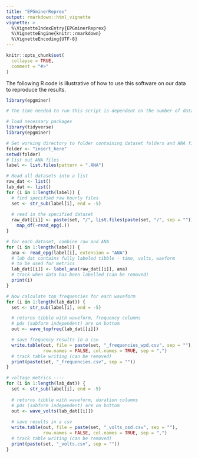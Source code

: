 ```yaml
---
title: "EPGminerReprex"
output: rmarkdown::html_vignette
vignette: >
  %\VignetteIndexEntry{EPGminerReprex}
  %\VignetteEngine{knitr::rmarkdown}
  %\VignetteEncoding{UTF-8}
---
```


```r
knitr::opts_chunk$set(
  collapse = TRUE,
  comment = "#>"
)
```


The following R code is illustrative of how to use this software on our data to reproduce the results.

```r
library(epgminer)

# The time needed to run this script is dependent on the number of datasets

# load necessary packages
library(tidyverse)
library(epgminer)

# Set working directory to folder containing dataset folders and ANA files
folder <- "insert_here"
setwd(folder)
# list out ANA files 
label <- list.files(pattern = ".ANA")

# Read all datasets into a list
raw_dat <- list()
lab_dat <- list()
for (i in 1:length(label)) {
  # find specified raw hourly files
  set <- str_sub(label[i], end = -5)
  
  # read in the specified dataset
  raw_dat[[i]] <- paste(set, "/", list.files(paste(set, "/", sep = "")), sep = "") %>%
    map_df(~read_epg(.))
}

# for each dataset, combine raw and ANA
for (i in 1:length(label)) {
  ana <- read_epg(label[i], extension = "ANA")
  # lab dat contains fully labeled tibble - time, volts, wavform
  # to be used for metrics
  lab_dat[[i]] <- label_ana(raw_dat[[i]], ana)
  # track when data has been labelled (can be removed)
  print(i)
}

# Now calculate top frequencies for each waveform
for (i in 1:length(lab_dat)) {
  set <- str_sub(label[i], end = -5)

  # returns tibble with waveform, frequency columns
  # pds (subform independent) are on bottom
  out <- wave_topfreq(lab_dat[[i]])

  # save frequency results in a csv
  write.table(out, file = paste(set, "_frequencies_wpd.csv", sep = ""),
              row.names = FALSE, col.names = TRUE, sep = ",")
  # track table writing (can be removed)
  print(paste(set, "_frequencies.csv", sep = ""))
}

# voltage metrics ----
for (i in 1:length(lab_dat)) {
  set <- str_sub(label[i], end = -5)
  
  # returns tibble with waveform, duration columns
  # pds (subform independent) are on bottom
  out <- wave_volts(lab_dat[[i]])
  
  # save results in a csv
  write.table(out, file = paste(set, "_volts_osd.csv", sep = ""),
              row.names = FALSE, col.names = TRUE, sep = ",")
  # track table writing (can be removed)
  print(paste(set, "_volts.csv", sep = ""))
}
```
